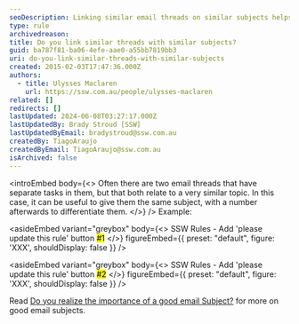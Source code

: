 ```yaml
---
seoDescription: Linking similar email threads on similar subjects helps organize and streamline communication.
type: rule
archivedreason:
title: Do you link similar threads with similar subjects?
guid: ba787f81-ba06-4efe-aae0-a55bb7819bb3
uri: do-you-link-similar-threads-with-similar-subjects
created: 2015-02-03T17:47:36.000Z
authors:
  - title: Ulysses Maclaren
    url: https://ssw.com.au/people/ulysses-maclaren
related: []
redirects: []
lastUpdated: 2024-06-08T03:27:17.000Z
lastUpdatedBy: Brady Stroud [SSW]
lastUpdatedByEmail: bradystroud@ssw.com.au
createdBy: TiagoAraujo
createdByEmail: TiagoAraujo@ssw.com.au
isArchived: false
---
```


<introEmbed
  body={<>
Often there are two email threads that have separate tasks in them, but that both relate to a very similar topic. In this case, it can be useful to give them the same subject, with a number afterwards to differentiate them.
  </>}
/>
Example:

<asideEmbed
  variant="greybox"
  body={<>
    SSW Rules - Add 'please update this rule' button <mark>#1</mark>
  </>}
  figureEmbed={{
    preset: "default",
    figure: 'XXX',
    shouldDisplay: false
  }}
/>

<asideEmbed
  variant="greybox"
  body={<>
    SSW Rules - Add 'please update this rule' button <mark>#2</mark>
  </>}
  figureEmbed={{
    preset: "default",
    figure: 'XXX',
    shouldDisplay: false
  }}
/>

Read [Do you realize the importance of a good email Subject?](/do-you-realize-the-importance-of-a-good-email-subject) for more on good email subjects.
